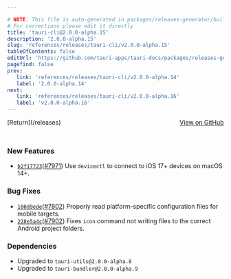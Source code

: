 ```yaml
---

# NOTE: This file is auto-generated in packages/releases-generator/build.ts
# For corrections please edit it directly
title: 'tauri-cli@2.0.0-alpha.15'
description: '2.0.0-alpha.15'
slug: 'references/releases/tauri-cli/v2.0.0-alpha.15'
tableOfContents: false
editUrl: 'https://github.com/tauri-apps/tauri-docs/packages/releases-generator/build.ts'
pagefind: false
prev:
   link: 'references/releases/tauri-cli/v2.0.0-alpha.14'
   label: '2.0.0-alpha.14'
next:
   link: 'references/releases/tauri-cli/v2.0.0-alpha.16'
   label: 'v2.0.0-alpha.16'
---
```


<div style="margin-bottom:3rem; display: flex; justify-content: space-between; align-items: center"><span>[Return](/releases)</span><span><a href="https://github.com/tauri-apps/tauri/releases/tag/tauri-cli-v2.0.0-alpha.15">View on GitHub</a></span></div>

### New Features

- [`b2f17723`](https://www.github.com/tauri-apps/tauri/commit/b2f17723a415f04c2620132a6305eb138d7cb47f)([#7971](https://www.github.com/tauri-apps/tauri/pull/7971)) Use `devicectl` to connect to iOS 17+ devices on macOS 14+.

### Bug Fixes

- [`100d9ede`](https://www.github.com/tauri-apps/tauri/commit/100d9ede35995d9db21d2087dd5606adfafb89a5)([#7802](https://www.github.com/tauri-apps/tauri/pull/7802)) Properly read platform-specific configuration files for mobile targets.
- [`228e5a4c`](https://www.github.com/tauri-apps/tauri/commit/228e5a4c76ad5f97409c912d07699b49ba4bb162)([#7902](https://www.github.com/tauri-apps/tauri/pull/7902)) Fixes `icon` command not writing files to the correct Android project folders.

### Dependencies

- Upgraded to `tauri-utils@2.0.0-alpha.8`
- Upgraded to `tauri-bundler@2.0.0-alpha.9`

